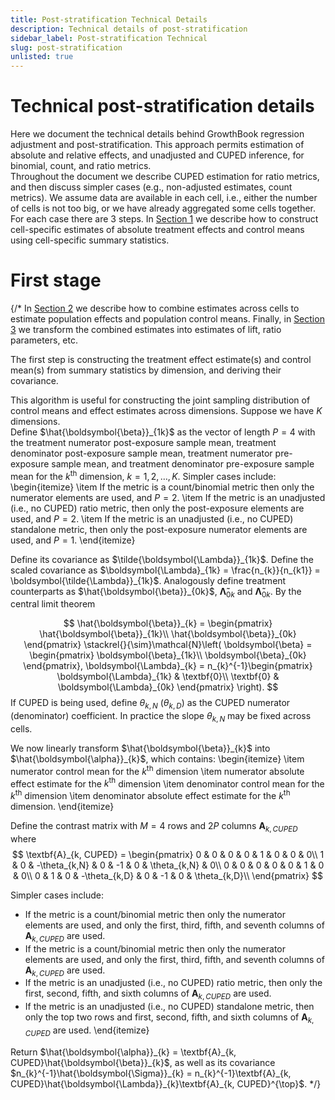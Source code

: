 ```yaml
---
title: Post-stratification Technical Details
description: Technical details of post-stratification
sidebar_label: Post-stratification Technical
slug: post-stratification
unlisted: true
---
```



# Technical post-stratification details

Here we document the technical details behind GrowthBook regression adjustment and post-stratification.
This approach permits estimation of absolute and relative effects, and unadjusted and CUPED inference, for binomial, count, and ratio metrics.  
Throughout the document we describe CUPED estimation for ratio metrics, and then discuss simpler cases (e.g., non-adjusted estimates, count metrics). 
We assume data are available in each cell, i.e., either the number of cells is not too big, or we have already aggregated some cells together.
For each case there are 3 steps. 
In [Section 1](#first-stage) we describe how to construct cell-specific estimates of absolute treatment effects and control means using cell-specific summary statistics.  

# First stage


 {/*
In [Section 2](#second-stage) we describe how to combine estimates across cells to estimate population effects and population control means. 
Finally, in [Section 3](#third-stage) we transform the combined estimates into estimates of lift, ratio parameters, etc.  


The first step is constructing the treatment effect estimate(s) and control mean(s) from summary statistics by dimension, and deriving their covariance. 

This algorithm is useful for constructing the joint sampling distribution of control means and effect estimates across dimensions. 
Suppose we have $K$ dimensions.  
Define $\hat{\boldsymbol{\beta}}_{1k}$ as the vector of length $P = 4$ with the treatment numerator post-exposure sample mean, treatment denominator post-exposure sample mean, 
treatment numerator pre-exposure sample mean, and treatment denominator pre-exposure sample mean for the $k^{\text{th}}$ dimension, $k=1,2,\hdots, K$. 
Simpler cases include:
\begin{itemize}
\item If the metric is a count/binomial metric then only the numerator elements are used, and $P = 2$. 
\item If the metric is an unadjusted (i.e., no CUPED) ratio metric, then only the post-exposure elements are used, and $P = 2$. 
\item If the metric is an unadjusted (i.e., no CUPED) standalone metric, then only the post-exposure numerator elements are used, and $P = 1$. 
\end{itemize}

Define its covariance as $\tilde{\boldsymbol{\Lambda}}_{1k}$. 
Define the scaled covariance as $\boldsymbol{\Lambda}_{1k} = \frac{n_{k}}{n_{k1}} = \boldsymbol{\tilde{\Lambda}}_{1k}$.
Analogously define treatment counterparts as $\hat{\boldsymbol{\beta}}_{0k}$, $\boldsymbol{\tilde{\Lambda}}_{0k}$ and $\boldsymbol{\tilde{\Lambda}}_{0k}$.
By the central limit theorem 


$$
\hat{\boldsymbol{\beta}}_{k} = 
\begin{pmatrix}
\hat{\boldsymbol{\beta}}_{1k}\\
\hat{\boldsymbol{\beta}}_{0k}
\end{pmatrix}
\stackrel{}{\sim}\mathcal{N}\left(
\boldsymbol{\beta} = 
\begin{pmatrix}
\boldsymbol{\beta}_{1k}\\
\boldsymbol{\beta}_{0k}  
\end{pmatrix},
\boldsymbol{\Lambda}_{k} = 
n_{k}^{-1}\begin{pmatrix}
\boldsymbol{\Lambda}_{1k} & \textbf{0}\\
\textbf{0} & \boldsymbol{\Lambda}_{0k}  
\end{pmatrix}
\right).
$$
If CUPED is being used, define $\theta_{k,N}$  ($\theta_{k,D}$) as the CUPED numerator (denominator) coefficient. 
In practice the slope $\theta_{k,N}$ may be fixed across cells. 

We now linearly transform $\hat{\boldsymbol{\beta}}_{k}$ into $\hat{\boldsymbol{\alpha}}_{k}$, which contains:
\begin{itemize}
\item numerator control mean for the $k^{\text{th}}$ dimension
\item numerator absolute effect estimate for the $k^{\text{th}}$ dimension
\item denominator control mean for the $k^{\text{th}}$ dimension
\item denominator absolute effect estimate for the $k^{\text{th}}$ dimension.
\end{itemize}


Define the contrast matrix with $M = 4$ rows and $2P$ columns $\textbf{A}_{k, CUPED}$ where
$$
\textbf{A}_{k, CUPED} = 
\begin{pmatrix}
0 & 0 & 0 & 0 & 1 & 0 & 0 & 0\\
1 & 0 & -\theta_{k,N} & 0 & -1 & 0 & \theta_{k,N} & 0\\
0 & 0 & 0 & 0 & 0 & 1 & 0 & 0\\
0 & 1 & 0 & -\theta_{k,D} & 0 & -1 & 0 & \theta_{k,D}\\
\end{pmatrix}
$$

Simpler cases include:
- If the metric is a count/binomial metric then only the numerator elements are used, and only the first, third, fifth, and seventh columns of $\textbf{A}_{k, CUPED}$ are used. 
- If the metric is a count/binomial metric then only the numerator elements are used, and only the first, third, fifth, and seventh columns of $\textbf{A}_{k, CUPED}$ are used. 
- If the metric is an unadjusted (i.e., no CUPED) ratio metric, then only the first, second, fifth, and sixth columns of $\textbf{A}_{k, CUPED}$ are used. 
- If the metric is an unadjusted (i.e., no CUPED) standalone metric, then only the top two rows and first, second, fifth, and sixth columns of $\textbf{A}_{k, CUPED}$ are used. 
\end{itemize}

Return $\hat{\boldsymbol{\alpha}}_{k} = \textbf{A}_{k, CUPED}\hat{\boldsymbol{\beta}}_{k}$, as well as its covariance $n_{k}^{-1}\hat{\boldsymbol{\Sigma}}_{k} = n_{k}^{-1}\textbf{A}_{k, CUPED}\hat{\boldsymbol{\Lambda}}_{k}\textbf{A}_{k, CUPED}^{\top}$. 
*/}

